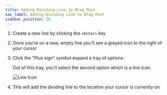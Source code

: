 ```yaml
---
title: Adding Dividing Line to Blog Post
nav_label: Adding Dividing Line to Blog Post
sidebar_position: 20
---
```


1. Create a new line by clicking the ``````<Enter>`````` key
2. Once you're on a new, empty line you'll see a greyed icon to the right of your cursor
3. Click the "Plus sign" symbol expand a tray of options:

   Out of this tray, you'll select the second option which is a line icon.

   ![Line Icon](/assets/studio/line-icon.png)

4. This will add the dividing line to the location your cursor is currently on
